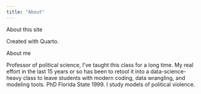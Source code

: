 ```yaml
---
title: "About"
---
```


About this site

Created with Quarto. 

About me

Professor of political science, I've taught this class for a long time. My real effort in the last 15 years or so has been to retool it into a data-science-heavy class to leave students with modern coding, data wrangling, and modeling tools. PhD Florida State 1999. I study models of political violence.
